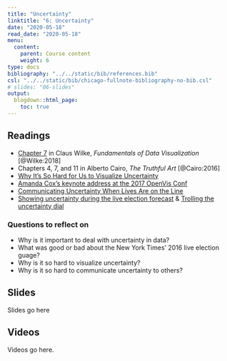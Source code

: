 ```yaml
---
title: "Uncertainty"
linktitle: "6: Uncertainty"
date: "2020-05-18"
read_date: "2020-05-18"
menu:
  content:
    parent: Course content
    weight: 6
type: docs
bibliography: "../../static/bib/references.bib"
csl: "../../static/bib/chicago-fullnote-bibliography-no-bib.csl"
# slides: "06-slides"
output:
  blogdown::html_page:
    toc: true
---
```


## Readings

- <i class="fas fa-book"></i> [Chapter 7](https://serialmentor.com/dataviz/histograms-density-plots.html) in Claus Wilke, *Fundamentals of Data Visualization* [@Wilke:2018]
- <i class="fas fa-book"></i> Chapters 4, 7, and 11 in Alberto Cairo, *The Truthful Art* [@Cairo:2016]
- <i class="fas fa-external-link-square-alt"></i> [Why It's So Hard for Us to Visualize Uncertainty](https://hbr.org/2016/11/why-its-so-hard-for-us-to-visualize-uncertainty)
- <i class="fab fa-youtube"></i> [Amanda Cox's keynote address at the 2017 OpenVis Conf](https://www.youtube.com/watch?v=0L1tGo-DvD0)
- <i class="fas fa-external-link-square-alt"></i> [Communicating Uncertainty When Lives Are on the Line](https://eagereyes.org/blog/2017/communicating-uncertainty-when-lives-are-on-the-line)
- <i class="fas fa-external-link-square-alt"></i> [Showing uncertainty during the live election forecast](https://flowingdata.com/2016/11/15/showing-uncertainty-during-the-live-election-forecast/) & [Trolling the uncertainty dial](https://flowingdata.com/2017/06/27/trolling-the-uncertainty-dial/)

### Questions to reflect on

- Why is it important to deal with uncertainty in data?
- What was good or bad about the New York Times' 2016 live election guage?
- Why is it so hard to visualize uncertainty?
- Why is it so hard to communicate uncertainty to others?


## Slides

Slides go here


## Videos

Videos go here.
